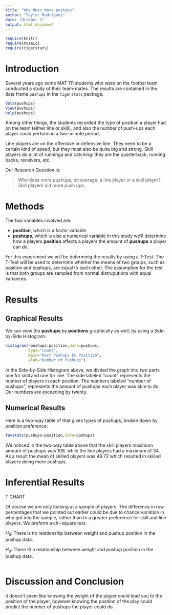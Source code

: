 ---
title: "Who does more pushups"
author: "Tayler Rodriguez"
date: "October 3"
output: html_document
---

```{r include=FALSE}
require(knitr)
require(mosaic)
require(tigerstats)
```
<!-- We recommend you use git branches -- create a separate branch for each major section i.e. Introduction, Methods, Results, Inferential Results, and Discussion and Conclusions - leave the YAML block untouched until the final merge where you put in your own name !-->

# Introduction

Several years ago some MAT 111 students who were on the footbal team conducted a study of their team-mates.  The results are contained in the data frame `pushups` in the `tigerstats` package.

```{r eval=FALSE}
data(pushups)
View(pushups)
help(pushups)
```

Among other things, the students recorded the type of position a player had on the team (either line or skill), and also the number of push-ups each player could perform in a two-minute period.

Line players are on the offensive or defensive line.  They need to be a certain kind of speed, but they must also be quite big and strong.  Skill players do a lot of runninga and catching:  they are the quarterback, running backs, receivers, etc.

Our Research Question is:

  >Who does more pushups, on average: a line player or a skill player?
Skill players did more push ups. 

# Methods
<!--Decide on your methods:  use "variable analysis" or other appropriate descriptors.  Make sure to choose at least one graphical method and at least one numerical method.!-->

The two variables involved are:

* **position**, which is a factor variable
* **pushups**, which is also a numerical variable 
In this study we'll determine how a players **position** affects a players the amount of **pushups** a player can do.

For this experiment we will be determinig the results by using a T-Test.
The T-Test will be used to determine whether the means of two groups, such as position and pushups, are equal to each other. The assumption for the test is that both groups are sampled from normal distruputions with equal variances.

# Results
<!--You have both graphical and numerical methods, so you will have both graphical and numerical results to consider.!-->


## Graphical Results
<!--Your graph should have a good title, and axes should be labled as needed.  Discuss your graphical results, showing how they answer the research question.  Use specific features of the graph in your discussion.!-->

We can view the **pushups** by **positions** graphically as well, by using a Side-by-Side Histogram:

```{r echo=FALSE}
histogram(~pushups|position,data=pushups,
          type="count",
          main="Most Pushups by Position",
          xlab="Number of Pushups")
```

In the Side-by-Side Histogram above, we divded the graph into two parts one for skill and one for line. The side labeled "count" represents the number of players in each position. The numbers labeled "number of pushups", represents the amount of pushups each player was able to do. Our numbers are exceeding by twenty. 

## Numerical Results
<!--Numerical results go here. Use the numerical results to describe the patterns if any that exist in the data as focused toward the research question!-->

Here is a two-way table of that gives types of pushups, broken down by position preference:

```{r echo=FALSE}
favstats(pushups~position,data=pushups)
```
We noticed in the two-way table above that the skill players maximum amount of pushups was 108, while the line players had a maximum of 34. As a result the mean of skilled players was 49.72 which resulted in skilled players doing more pushups.


# Inferential Results
<!--State hypothesis clearly.  Make sure your discussion of the inferential test covers all the aspects that the test output produces, such as test statistic, p-value etc.  Make a decision about the null hypothesis, explain the assumptions on which the selected test/procedure was based, and why the chosen procedure satisfys the assumptions and is appropriate to answer the research question!-->     
T CHART 

Of course we are only looking at a sample of players. The difference in row percentages that we pointed out earlier could be due to chance variation in who got into the sample, rather than to a greater preference for skill and line players. We preform a chi-square test.

$H_0$:  There is no relationship between weight and pushup position in the pushup data.

$H_a$: There IS a relationship between weight and pushup position in the pushup data.

```{r echo=FALSE}

```


# Discussion and Conclusion
<!--State your overall conclusion.  This is also a good place to mention other Research Questions that came to mind as you were carrying out this study.!-->

It doesn't seem like knowing the weight of the player could lead you to the position of the player, however knowing the position of the play could predict the number of pushups the player could do. 


